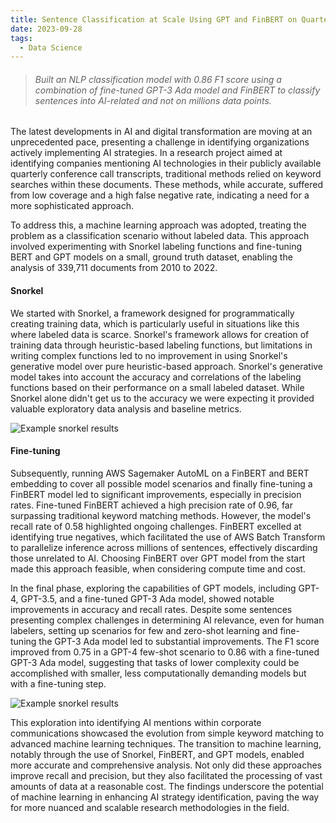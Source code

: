 ```yaml
---
title: Sentence Classification at Scale Using GPT and FinBERT on Quarterly Corporate Call Transcripts
date: 2023-09-28
tags:
  - Data Science
---
```


>###### Built an NLP classification model with 0.86 F1 score using a combination of fine-tuned GPT-3 Ada model and FinBERT to classify sentences into AI-related and not on millions data points.

The latest developments in AI and digital transformation are moving at an unprecedented pace, presenting a challenge in identifying organizations actively implementing AI strategies. In a research project aimed at identifying companies mentioning AI technologies in their publicly available quarterly conference call transcripts, traditional methods relied on keyword searches within these documents. These methods, while accurate, suffered from low coverage and a high false negative rate, indicating a need for a more sophisticated approach.

To address this, a machine learning approach was adopted, treating the problem as a classification scenario without labeled data. This approach involved experimenting with Snorkel labeling functions and fine-tuning BERT and GPT models on a small, ground truth dataset, enabling the analysis of 339,711 documents from 2010 to 2022.

#### Snorkel

We started with Snorkel, a framework designed for programmatically creating training data, which is particularly useful in situations like this where labeled data is scarce. Snorkel's framework allows for creation of training data through heuristic-based labeling functions, but limitations in writing complex functions led to no improvement in using Snorkel's generative model over pure heuristic-based approach. Snorkel's generative model takes into account the accuracy and correlations of the labeling functions based on their performance on a small labeled dataset. While Snorkel alone didn't get us to the accuracy we were expecting it provided valuable exploratory data analysis and baseline metrics.

![Example snorkel results](./Screenshot_Snorkel.png)

#### Fine-tuning
Subsequently, running AWS Sagemaker AutoML on a FinBERT and BERT embedding to cover all possible model scenarios and finally fine-tuning a FinBERT model led to significant improvements, especially in precision rates. Fine-tuned FinBERT achieved a high precision rate of 0.96, far surpassing traditional keyword matching methods. However, the model's recall rate of 0.58 highlighted ongoing challenges. FinBERT excelled at identifying true negatives, which facilitated the use of AWS Batch Transform to parallelize inference across millions of sentences, effectively discarding those unrelated to AI. Choosing FinBERT over GPT model from the start made this approach feasible, when considering compute time and cost.

In the final phase, exploring the capabilities of GPT models, including GPT-4, GPT-3.5, and a fine-tuned GPT-3 Ada model, showed notable improvements in accuracy and recall rates. Despite some sentences presenting complex challenges in determining AI relevance, even for human labelers, setting up scenarios for few and zero-shot learning and fine-tuning the GPT-3 Ada model led to substantial improvements. The F1 score improved from 0.75 in a GPT-4 few-shot scenario to 0.86 with a fine-tuned GPT-3 Ada model, suggesting that tasks of lower complexity could be accomplished with smaller, less computationally demanding models but with a fine-tuning step.

![Example snorkel results](./Screenshot_GPT.png)

This exploration into identifying AI mentions within corporate communications showcased the evolution from simple keyword matching to advanced machine learning techniques. The transition to machine learning, notably through the use of Snorkel, FinBERT, and GPT models, enabled more accurate and comprehensive analysis. Not only did these approaches improve recall and precision, but they also facilitated the processing of vast amounts of data at a reasonable cost. The findings underscore the potential of machine learning in enhancing AI strategy identification, paving the way for more nuanced and scalable research methodologies in the field.



